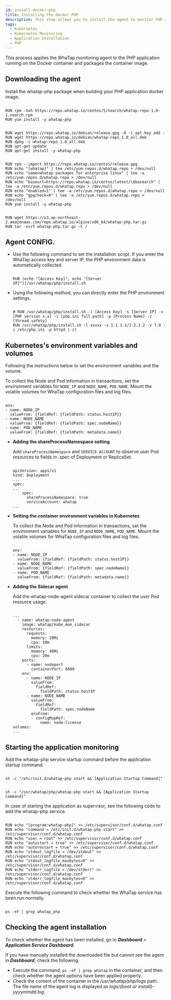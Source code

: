 ```yaml
---
id: install-docker-php
title: Installing the docker PHP
description: This step allows you to install the agent to monitor PHP applications in the container.
tags:
  - Kubernetes
  - Kubernetes Monitoring
  - Application Installation
  - PHP
---
```



This process applies the WhaTap monitoring agent to the PHP application running on the Docker container and packages the container image.

## Downloading the agent

Install the whatap-php package when building your PHP application docker image.

<Tabs>
<TabItem value="rc" label="Red Hat/CentOS" default>

```docker title='Red Hat/CentOS'

RUN rpm -Uvh https://repo.whatap.io/centos/5/noarch/whatap-repo-1.0-1.noarch.rpm
RUN yum install -y whatap-php

```

</TabItem>

<TabItem value="du" label="Debian/Ubuntu" default>

```docker title='Debian/Ubuntu'

RUN wget https://repo.whatap.io/debian/release.gpg -O -| apt-key add -
RUN wget https://repo.whatap.io/debian/whatap-repo_1.0_all.deb
RUN dpkg -i whatap-repo_1.0_all.deb
RUN apt-get update
RUN apt-get install -y whatap-php

```

</TabItem>

<TabItem value="al" label="Amazon Linux" default>

```docker title='Amazon Linux'

RUN rpm --import https://repo.whatap.io/centos/release.gpg
RUN echo "[whatap]" | tee /etc/yum.repos.d/whatap.repo > /dev/null
RUN echo "name=whatap packages for enterprise linux" | tee -a /etc/yum.repos.d/whatap.repo > /dev/null
RUN echo "baseurl=https://repo.whatap.io/centos/latest/\$basearch" | tee -a /etc/yum.repos.d/whatap.repo > /dev/null
RUN echo "enabled=1" | tee -a /etc/yum.repos.d/whatap.repo > /dev/null
RUN echo "gpgcheck=0" | tee -a /etc/yum.repos.d/whatap.repo > /dev/null
RUN yum install -y whatap-php

```

</TabItem>

<TabItem value="apl" label="Alpine Linux" default>

```docker title='Alpine Linux'

RUN wget https://s3.ap-northeast-2.amazonaws.com/repo.whatap.io/alpine/x86_64/whatap-php.tar.gz
RUN tar -xvzf whatap-php.tar.gz -C /

```

</TabItem>

</Tabs>

## Agent CONFIG.

-   Use the following command to set the installation script. If you enter the WhaTap access key and server IP, the PHP environment data is automatically collected.

    ```docker

    RUN (echo "[Access Key]"; echo "[Server IP]")|/usr/whatap/php/install.sh

    ```

-   Using the following method, you can directly enter the PHP environment settings. 

    ```docker

    # RUN /usr/whatap/php/install.sh -l [Access Key] -s [Server IP] -v [PHP version x.x] -i [php.ini full path] -p [Process Name] -z [thread safety]
    RUN /usr/whatap/php/install.sh -l xxxxx -s 1.1.1.1/2.2.2.2 -v 7.0 -i /etc/php.ini -p httpd [-z]

    ```

## Kubernetes's environment variables and volumes

Following the instructions below to set the environment variables and the volume.

<Tabs>
<TabItem value="basic" label="Default" default>

To collect the Node and Pod information in transactions, set the environment variables for `NODE_IP` and `NODE_NAME`, `POD_NAME`. Mount the volatile volumes for WhaTap configuration files and log files.

```docker

env:
- name: NODE_IP
  valueFrom: {fieldRef: {fieldPath: status.hostIP}}
- name: NODE_NAME
  valueFrom: {fieldRef: {fieldPath: spec.nodeName}}
- name: POD_NAME
  valueFrom: {fieldRef: {fieldPath: metadata.name}}

```

</TabItem>

<TabItem value="eks" label="EKS Fargate" default>

-   **Adding the shareProcessNamespace setting**

    Add `shareProcessNamespace` and `SERVICE ACCOUNT` to observe user Pod resources to fields in _.spec_ of Deployment or ReplicaSet.

    ```docker

    apiVersion: apps/v1
    kind: Deployment
    ...
    spec:
    ...
        spec:
          shareProcessNamespace: true
          serviceAccount: whatap
    ...

    ```

-   **Setting the container environment variables in Kubernetes**

    To collect the Node and Pod information in transactions, set the environment variables for `NODE_IP` and `NODE_NAME`, `POD_NAME`. Mount the volatile volumes for WhaTap configuration files and log files.

    ```docker

    env:
    - name: NODE_IP
      valueFrom: {fieldRef: {fieldPath: status.hostIP}}
    - name: NODE_NAME
      valueFrom: {fieldRef: {fieldPath: spec.nodeName}}
    - name: POD_NAME
      valueFrom: {fieldRef: {fieldPath: metadata.name}}

    ```

-   **Adding the Sidecar agent**

    Add the whatap-node-agent sidecar container to collect the user Pod resource usage.

    ```docker

    ...
      - name: whatap-node-agent
        image: whatap/kube_mon_sidecar
        resources:
          requests:
            memory: 20Mi
            cpu: 10m
          limits:
            memory: 40Mi
            cpu: 20m
        ports:
          - name: nodeport
            containerPort: 6600
        env:
          - name: NODE_IP
            valueFrom:
              fieldRef:
                fieldPath: status.hostIP
          - name: NODE_NAME
            valueFrom:
              fieldRef:
                fieldPath: spec.nodeName
            envFrom:
            - configMapRef:
                name: node-license
    volumes:
    ...

    ```

</TabItem>

</Tabs>

## Starting the application monitoring

<Tabs>
<TabItem value="cm" label="Command" default>

Add the whatap-php service startup command before the application startup command. 

```docker title='Red Hat/CentOS, Debian/Ubuntu, Amazon Linux'

sh -c "/etc/init.d/whatap-php start && [Application Startup Command]"

```

```docker title='Alpine Linux'

sh -c "/usr/whatap/php/whatap-php start && [Application Startup Command]"

```

</TabItem>

<TabItem value="sup" label="Supervisor" default>

In case of starting the application as supervisor, see the following code to add the whatap-php service.

```docker

RUN echo "[program:whatap-php]" >> /etc/supervisor/conf.d/whatap.conf
RUN echo "command = /etc/init.d/whatap-php start" >> /etc/supervisor/conf.d/whatap.conf
RUN echo "user = root" >> /etc/supervisor/conf.d/whatap.conf
RUN echo "autostart = true" >> /etc/supervisor/conf.d/whatap.conf
RUN echo "autorestart = true" >> /etc/supervisor/conf.d/whatap.conf
RUN echo "stdout_logfile = /dev/stdout" >> /etc/supervisor/conf.d/whatap.conf
RUN echo "stdout_logfile_maxbytes=0" >> /etc/supervisor/conf.d/whatap.conf
RUN echo "stderr_logfile = /dev/stderr" >> /etc/supervisor/conf.d/whatap.conf
RUN echo "stderr_logfile_maxbytes=0" >> /etc/supervisor/conf.d/whatap.conf

```

</TabItem>

</Tabs>

Execute the following command to check whether the WhaTap service has been run normally. 

```docker

ps -ef | grep whatap_php

```

## Checking the agent installation

To check whether the agent has been installed, go to **_Dashboard_** > **_Application Service Dashboard_**.

If you have manually installed the downloaded file but cannot see the agent in **_Dashboard_**, check the following.

-   Execute the command, `ps -ef | grep whatap` in the container, and then check whether the agent options have been applied properly.
-   Check the content of the container in the _/usr/whatap/php/logs_ path. The file name of the agent log is displayed as _logs/{boot or install}-yyyymmdd.log_.
